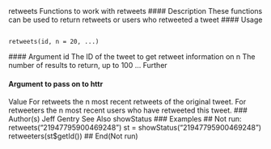 
retweets Functions to work with retweets
#### Description
These functions can be used to return retweets or users who retweeted a tweet
#### Usage <pre><code>
retweets(id, n = 20, ...)
</code></pre> #### Argument
id The ID of the tweet to get retweet information on
n The number of results to return, up to 100
... Further </code></pre> #### Argument to pass on to httr
Value
For retweets the n most recent retweets of the original tweet.
For retweeters the n most recent users who have retweeted this tweet.
### Author(s)
Jeff Gentry
See Also
showStatus
### Examples
## Not run:
retweets("21947795900469248")
st = showStatus("21947795900469248")
retweeters(st$getId())
## End(Not run)
